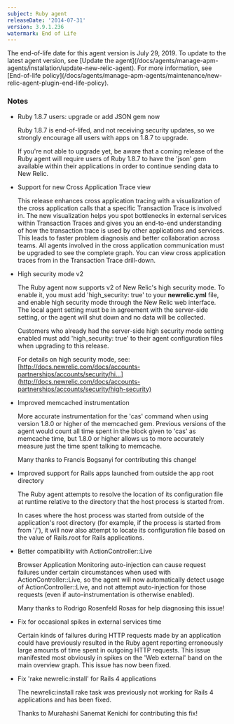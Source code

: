 ```yaml
---
subject: Ruby agent
releaseDate: '2014-07-31'
version: 3.9.1.236
watermark: End of Life
---
```


<Callout variant="important">
  The end-of-life date for this agent version is July 29, 2019. To update to the latest agent version, see [Update the agent](/docs/agents/manage-apm-agents/installation/update-new-relic-agent). For more information, see [End-of-life policy](/docs/agents/manage-apm-agents/maintenance/new-relic-agent-plugin-end-life-policy).
</Callout>

### Notes

* Ruby 1.8.7 users: upgrade or add JSON gem now

  Ruby 1.8.7 is end-of-lifed, and not receiving security updates, so we strongly encourage all users with apps on 1.8.7 to upgrade.

  If you're not able to upgrade yet, be aware that a coming release of the Ruby agent will require users of Ruby 1.8.7 to have the 'json' gem available within their applications in order to continue sending data to New Relic.
* Support for new Cross Application Trace view

  This release enhances cross application tracing with a visualization of the cross application calls that a specific Transaction Trace is involved in. The new visualization helps you spot bottlenecks in external services within Transaction Traces and gives you an end-to-end understanding of how the transaction trace is used by other applications and services. This leads to faster problem diagnosis and better collaboration across teams. All agents involved in the cross application communication must be upgraded to see the complete graph. You can view cross application traces from in the Transaction Trace drill-down.
* High security mode v2

  The Ruby agent now supports v2 of New Relic's high security mode. To enable it, you must add 'high_security: true' to your **newrelic.yml** file, and enable high security mode through the New Relic web interface. The local agent setting must be in agreement with the server-side setting, or the agent will shut down and no data will be collected.

  Customers who already had the server-side high security mode setting enabled must add 'high_security: true' to their agent configuration files when upgrading to this release.

  For details on high security mode, see: [http://docs.newrelic.com/docs/accounts-partnerships/accounts/security/hi...](http://docs.newrelic.com/docs/accounts-partnerships/accounts/security/high-security)
* Improved memcached instrumentation

  More accurate instrumentation for the 'cas' command when using version 1.8.0 or higher of the memcached gem. Previous versions of the agent would count all time spent in the block given to 'cas' as memcache time, but 1.8.0 or higher allows us to more accurately measure just the time spent talking to memcache.

  Many thanks to Francis Bogsanyi for contributing this change!
* Improved support for Rails apps launched from outside the app root directory

  The Ruby agent attempts to resolve the location of its configuration file at runtime relative to the directory that the host process is started from.

  In cases where the host process was started from outside of the application's root directory (for example, if the process is started from from '/'), it will now also attempt to locate its configuration file based on the value of Rails.root for Rails applications.
* Better compatibility with ActionController::Live

  Browser Application Monitoring auto-injection can cause request failures under certain circumstances when used with ActionController::Live, so the agent will now automatically detect usage of ActionController::Live, and not attempt auto-injection for those requests (even if auto-instrumentation is otherwise enabled).

  Many thanks to Rodrigo Rosenfeld Rosas for help diagnosing this issue!
* Fix for occasional spikes in external services time

  Certain kinds of failures during HTTP requests made by an application could have previously resulted in the Ruby agent reporting erroneously large amounts of time spent in outgoing HTTP requests. This issue manifested most obviously in spikes on the 'Web external' band on the main overview graph. This issue has now been fixed.
* Fix 'rake newrelic:install' for Rails 4 applications

  The newrelic:install rake task was previously not working for Rails 4 applications and has been fixed.

  Thanks to Murahashi Sanemat Kenichi for contributing this fix!

